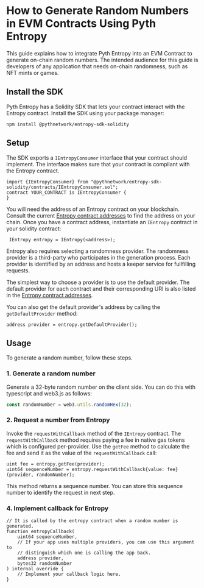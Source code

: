 # How to Generate Random Numbers in EVM Contracts Using Pyth Entropy

This guide explains how to integrate Pyth Entropy into an EVM Contract to generate on-chain random numbers.
The intended audience for this guide is developers of any application that needs on-chain randomness, such as NFT mints or games.

## Install the SDK

Pyth Entropy has a Solidity SDK that lets your contract interact with the Entropy contract.
Install the SDK using your package manager:

```shell copy
npm install @pythnetwork/entropy-sdk-solidity
```

## Setup

The SDK exports a `IEntropyConsumer` interface that your contract should implement. The interface 
makes sure that your contract is compliant with the Entropy contract.

```solidity copy
import {IEntropyConsumer} from "@pythnetwork/entropy-sdk-solidity/contracts/IEntropyConsumer.sol";
contract YOUR_CONTRACT is IEntropyConsumer {
}
```

You will need the address of an Entropy contract on your blockchain.
Consult the current [Entropy contract addresses](../contract-addresses) to find the address on your chain.
Once you have a contract address, instantiate an `IEntropy` contract in your solidity contract:

```solidity copy
 IEntropy entropy = IEntropy(<address>);
```

Entropy also requires selecting a randomness provider. The randomness provider is a third-party 
who participates in the generation process. Each provider is identified by an address and hosts 
a keeper service for fullfilling requests.

The simplest way to choose a provider is to use the default provider.
The default provider for each contract and their corresponding URI is also listed in the
[Entropy contract addresses](../contract-addresses).

You can also get the default provider's address by calling the `getDefaultProvider` method:

```solidity copy
address provider = entropy.getDefaultProvider();
```

## Usage

To generate a random number, follow these steps.

### 1. Generate a random number

Generate a 32-byte random number on the client side.
You can do this with typescript and web3.js as follows:

```typescript copy
const randomNumber = web3.utils.randomHex(32);
```

### 2. Request a number from Entropy

Invoke the `requestWithCallback` method of the `IEntropy` contract.
The `requestWithCallback` method requires paying a fee in native gas tokens which is configured per-provider.
Use the `getFee` method to calculate the fee and send it as the value of the `requestWithCallback` call:

```solidity copy
uint fee = entropy.getFee(provider);
uint64 sequenceNumber = entropy.requestWithCallback{value: fee}(provider, randomNumber);
```

This method returns a sequence number. You can store this sequence number to identify the request in next step.

### 4. Implement callback for Entropy

```solidity copy
// It is called by the entropy contract when a random number is generated.
function entropyCallback(
    uint64 sequenceNumber,
    // If your app uses multiple providers, you can use this argument to 
    // distinguish which one is calling the app back.
    address provider,
    bytes32 randomNumber
) internal override {
    // Implement your callback logic here.
}
```
